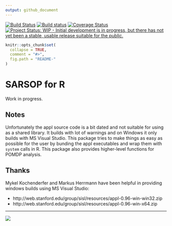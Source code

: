 ```yaml
---
output: github_document
---
```


[![Build Status](https://travis-ci.org/cboettig/sarsop.svg?branch=master)](https://travis-ci.org/cboettig/sarsop) [![Build status](https://ci.appveyor.com/api/projects/status/mpa5qevipe47gafx/branch/master?svg=true)](https://ci.appveyor.com/project/cboettig/sarsop/branch/master)
[![Coverage Status](https://img.shields.io/codecov/c/github/cboettig/sarsop/master.svg)](https://codecov.io/github/cboettig/sarsop?branch=master)
[![Project Status: WIP - Initial development is in progress, but there has not yet been a stable, usable release suitable for the public.](http://www.repostatus.org/badges/latest/wip.svg)](http://www.repostatus.org/#wip)


<!-- README.md is generated from README.Rmd. Please edit that file -->

```r
knitr::opts_chunk$set(
  collapse = TRUE,
  comment = "#>",
  fig.path = "README-"
)
```

# SARSOP for R


Work in progress.  

## Notes

Unfortunately the appl source code is a bit dated and not suitable for using as a shared library. It builds with lot of warnings and on Windows it only builds with MS Visual Studio. This package tries to make things as easy as possible for the user by bunding the appl executables and wrap them with `system` calls in R.  This package also provides higher-level functions for POMDP analysis.

## Thanks

Mykel Kochenderfer and Markus Herrmann have been helpful in providing windows builds
using MS Visual Studio:

 - http://web.stanford.edu/group/sisl/resources/appl-0.96-win-win32.zip
 - http://web.stanford.edu/group/sisl/resources/appl-0.96-win-x64.zip

-----------

[![](http://ropensci.org/public_images/github_footer.png)](http://ropensci.org)
